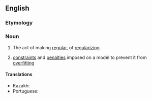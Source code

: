 ==English==

===Etymology===
{{suffix|en|regular|ization}}

===Noun===
{{en-noun|~}}

# The act of making [[regular]], of [[regularize|regularizing]].
# {{lb|en|machine learning}} [[constraint]]s and [[penalty|penalties]] imposed on a model to prevent it from [[overfit]]ting

====Translations====
{{trans-top|the act of regularizing}}
* Kazakh: {{t|kk|регулярлау}}
* Portuguese: {{t|pt|regularização|f}}
{{trans-mid}}
{{trans-bottom}}